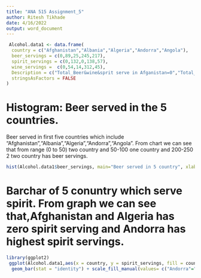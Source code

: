 ---
title: "ANA 515 Assignment_5"
author: Ritesh Tikhade
date: 4/16/2022
output: word_document
---
```{r ,echo=FALSE} 
 Alcohol.data1 <- data.frame(
  country = c("Afghanistan","Albania","Algeria","Andorra","Angola"),
  beer_servings = c(0,89,25,245,217),
  spirit_servings = c(0,132,0,138,57),
  wine_servings =  c(0,54,14,312,45),
  Description = c("Total_Beer&wine&sprit serve in Afganistan=0","Total_Beer&wine&sprit serve in Albania=275","Total_Beer&wine&sprit servein Algeria=39","Total_Beer&wine&sprit serve in Andorra=695","Total_Beer&wine&sprit serve in Angola=319"), 
  stringsAsFactors = FALSE
)
```

# Histogram: Beer served in the 5 countries.
 Beer served in first five countries which include   "Afghanistan","Albania","Algeria","Andorra","Angola". From chart we can see that from range (0 to 50) two country and 50-100 one country and 200-250 2 two country has beer servings.

```{r ,echo=FALSE}
hist(Alcohol.data1$beer_servings, main="Beer served in 5 country", xlab= "Beer_servings", col= "blue")

```


# Barchar of 5 conuntry which serve spirit. From graph we can see that,Afghanistan and Algeria has zero spirit serving and Andorra has highest spirit servings.


```{r ,echo=FALSE}
library(ggplot2)
 ggplot(Alcohol.data1,aes(x = country, y = spirit_servings, fill = country )) +
  geom_bar(stat = "identity") + scale_fill_manual(values= c("Andorra"="cyan")) + geom_text (aes(label = spirit_servings)) 
```